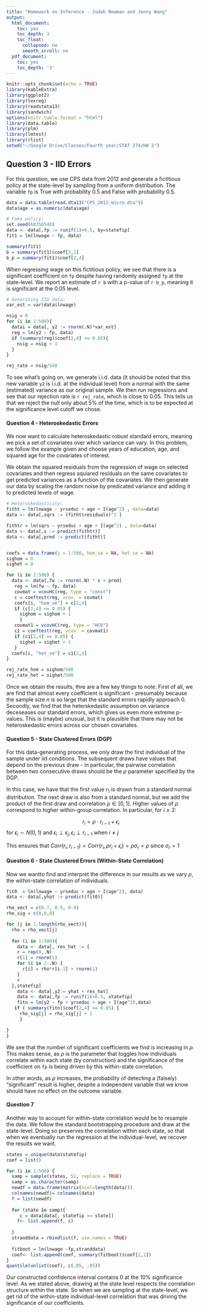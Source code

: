 ```yaml
---
title: "Homework on Inference - Judah Newman and Jenny Wang"
output:
  html_document:
    toc: yes
    toc_depth: 3
    toc_float:
      collapsed: no
      smooth_scroll: no
  pdf_document:
    toc: yes
    toc_depth: '3'
---
```


```r
knitr::opts_chunk$set(echo = TRUE)
library(kableExtra)
library(ggplot2)
library(texreg)
library(readstata13)
library(sandwich)
options(knitr.table.format = "html") 
library(data.table)
library(plm)
library(lmtest)
library(rlist)
setwd("~/Google Drive/Classes/Fourth year/STAT 274/HW 2")
```


## Question 3 - IID Errors
For this question, we use CPS data from 2012 and generate a fictitious policy at the state-level by sampling from a uniform distribution. The variable `fp` is True with probability 0.5 and False with probability 0.5. 


```r
data = data.table(read.dta13("CPS_2012_micro.dta"))
data$age = as.numeric(data$age)

# Fake policy:
set.seed(60356548) 
data <- data[,fp := runif(1)>0.5, by=statefip]
fit1 = lm(lnwage ~ fp, data)

summary(fit1)
b = summary(fit1)$coef[2,1]
b_p = summary(fit1)$coef[2,4]
```

When regressing wage on this fictitious policy, we see that there is a significant coefficient on `fp` despite having randomly assigned `fp` at the state-level. We report an estimate of `r b` with a p-value of `r b_p`, meaning it is significant at the $0.05$ level. 

```r
# Generating IID data:
var_est = var(data$lnwage)

nsig = 0
for (i in 1:500){
  datai = data[, y2 := rnorm(.N)*var_est]
  reg = lm(y2 ~ fp, data)
  if (summary(reg)$coef[2,4] <= 0.05){
    nsig = nsig + 1
  }
}

rej_rate = nsig/500
```

To see what's going on, we generate i.i.d. data (it should be noted that this new variable `y2` is i.i.d. at the individual level) from a normal with the same (estimated) variance as our original sample. We then run regressions and see that our rejection rate is `r rej_rate`, which is close to $0.05$. This tells us that we reject the null only about $5\%$ of the time, which is to be expected at the significance level cutoff we chose. 

#### Question 4 - Heteroskedastic Errors

We now want to calculate heteroskedastic robust standard errors, meaning we pick a set of covariates over which variance can vary. In this problem, we follow the example given and choose years of education, age, and squared age for the covariates of interest. 

We obtain the squared residuals from the regression of wage on selected covariates and then regress squiared residuals on the same covariates to get predicted variances as a function of the covariates. We then generate our data by scaling the random noise by predicated variance and adding it to predicted levels of wage. 


```r
# Heteroskedasticity:
fitht = lm(lnwage ~ yrseduc + age + I(age^2) , data=data)
data <- data[,sqrs := (fitht$residuals)^2 ]

fithtr = lm(sqrs ~ yrseduc + age + I(age^2) , data=data)
data <- data[,s := predict(fithtr)]
data <- data[,pred := predict(fitht)]


coefs = data.frame(j = 1:500, hom_se = NA, het_se = NA)
sighom = 0
sighet = 0

for (i in 1:500) { 
  data <- data[,fw := rnorm(.N) * s + pred]
   reg = lm(fw ~ fp, data)
   covmat = vcovHC(reg, type = "const")
   c = coeftest(reg, vcov. = covmat)
   coefs[i, "hom_se"] = c[2,4]
   if (c[2,4] <= 0.05) { 
     sighom = sighom + 1
     } 
   covmat1 = vcovHC(reg, type = "HC0")
   c1 = coeftest(reg, vcov. = covmat1)
   if (c1[2,4] <= 0.05) { 
     sighet = sighet + 1
   } 
  coefs[i, "het_se"] = c1[2,4]
}

rej_rate_hom = sighom/500
rej_rate_het = sighet/500

```

Once we obtain the results, thre are a few key things to note. First of all, we are find that almost every coefficient is significant - presumably because the sample size $n$ is so large that the standard errors rapidly approach $0$. Secondly, we find that the heterskedastic assumption on variance deceseases our standard errors, which gives us even more extreme p-values. This is (maybe) unusual, but it is plausible that there may not be heteroskedastic errors across our chosen covariates. 

#### Question 5 - State Clustered Errors (DGP)

For this data-generating process, we only draw the first individual of the sample under iid conditions. The subsequent draws have values that depend on the previous draw - in particular, the pairwise correlation between two consecutive draws should be the $\rho$ parameter specified by the DGP. 

In this case, we have that the first value $r_1$ is drawn from a standard normal distribution. The next draw is also from a standard normal, but we add the product of the first draw and correlation $\rho \in [0,1]$. Higher values of $\rho$ correspond to higher within-group correlation. In particular, for $i \geq 2$:

$$r_i = \rho \cdot r_{i-1} + \epsilon_{i}$$ for $\epsilon_i \sim N(0,1)$ and $\epsilon_i \perp \epsilon_j, \epsilon_i \perp r_{i-1}$ when $i \neq j$ 

This ensures that $Corr(r_i, r_{i-1}) = Corr(r_i, \rho r_i + \epsilon_i) = \rho \sigma_r = \rho$ since $\sigma_r = 1$

#### Question 6 - State Clustered Errors (Within-State Correlation)

Now we wantto find and interpret the difference in our results as we vary $\rho$, the within-state correlation of individuals. 

```r
fit0  = lm(lnwage ~ yrseduc + age + I(age^2), data)
data <- data[,yhat := predict(fit0)]

rho_vect = c(0.7, 0.8, 0.9)
rho_sig = c(0,0,0)

for (j in 1:length(rho_vect)){
  rho = rho_vect[j]
  
  for (i in 1:500){
    data <- data[, res_hat := {
    r = rep(0,.N)
    r[1] = rnorm(1)
    for (i in 2:.N) {
      r[i] = rho*r[i-1] + rnorm(1)
    }
    r
  },statefip]
    data <- data[,y2:= yhat + res_hat]
    data <- data[,fp := runif(1)>0.5, statefip]
    fitn = lm(y2 ~ fp + yrseduc + age + I(age^2),data)
   if ( summary(fitn)$coef[2,4] <= 0.05) { 
     rho_sig[j] = rho_sig[j] + 1 
     } 

}
}
```

We see that the number of significant coefficients we find is increasing in $\rho$. This makes sense, as $\rho$ is the parameter that toggles how individuals correlate within each state (by construction) and the significance of the coefficient on `fp` is being driven by this within-state correlation. 

In other words, as $\rho$ increases, the probability of detecting a (falsely) "significant" result is higher, despite a independent variable that we know should have no effect on the outcome variable. 

#### Question 7 
Another way to account for within-state correlation would be to resample the data. We follow the standard bootstrapping procedure and draw at the state-level. Doing so preserves the correlation within each state, so that when we eventually run the regression at the individual-level, we recover the results we want. 

```r
states = unique(data$statefip)
coef = list()

for (i in 1:500) {
  samp = sample(states, 51, replace = TRUE)
  samp = as.character(samp)
  newdf = data.frame(matrix(ncol=length(data)))
  colnames(newdf)= colnames(data)
  f = list(newdf)
  
  for (state in samp){
     c = data[data[, statefip == state]]
    f<- list.append(f, c)
     
  }
  stranddata = rbindlist(f, use.names = TRUE)
  
  fitboot = lm(lnwage ~fp,stranddata)
  coef<- list.append(coef, summary(fitboot)$coef[2,1])
}
quantile(unlist(coef), c(.05, .95))

```

Our constructed confidence interval contains 0 at the $10\%$ significance level. As we stated above, drawing at the state level respects the correlation structure within the state. So when we are sampling at the state-level, we get rid of the within-state individual-level correlation that was driving the significance of our coefficients.
